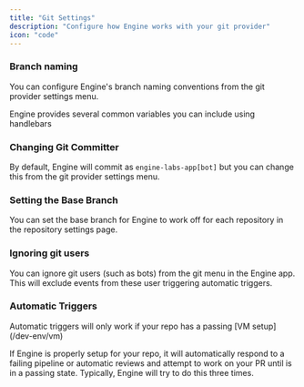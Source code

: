 ```yaml
---
title: "Git Settings"
description: "Configure how Engine works with your git provider"
icon: "code"
---
```


### Branch naming

You can configure Engine's branch naming conventions from the git provider settings menu.

Engine provides several common variables you can include using handlebars

### Changing Git Committer

By default, Engine will commit as `engine-labs-app[bot]` but you can change this from the git provider settings menu.

### Setting the Base Branch

You can set the base branch for Engine to work off for each repository in the repository settings page.

### Ignoring git users

You can ignore git users (such as bots) from the git menu in the Engine app. This will exclude  events from these user triggering automatic triggers.

### Automatic Triggers

<Note>
  Automatic triggers will only work if your repo has a passing [VM setup](/dev-env/vm)
</Note>

If Engine is properly setup for your repo, it will automatically respond to a failing pipeline or automatic reviews and attempt to work on your PR until is in a passing state. Typically, Engine will try to do this three times.